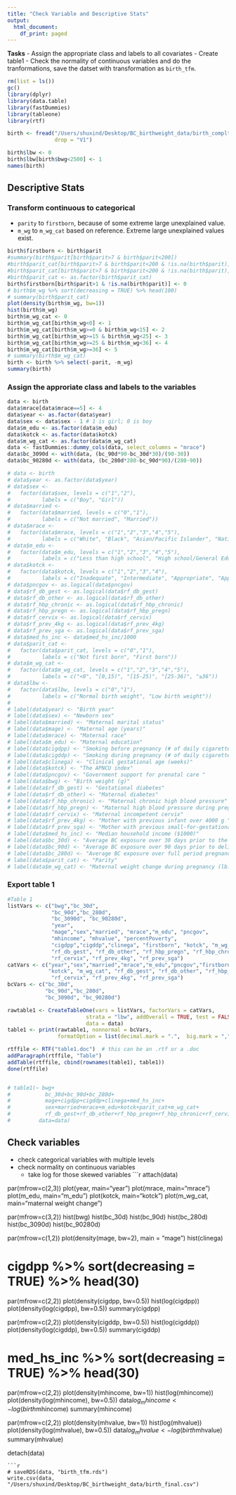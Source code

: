 ```yaml
---
title: "Check Variable and Descriptive Stats"
output:
  html_document:
    df_print: paged
---
```

**Tasks**
- Assign the appropriate class and labels to all covariates
- Create table1
- Check the normality of continuous variables and do the tranformations, save the datset with transformation as `birth_tfm`.

```r
rm(list = ls())
gc() 
library(dplyr)
library(data.table)
library(fastDummies)
library(tableone)
library(rtf)
```

```r
birth <- fread("/Users/shuxind/Desktop/BC_birthweight_data/birth_complt.csv",
               drop = "V1")
```

```r
birth$lbw <- 0
birth$lbw[birth$bwg<2500] <- 1
names(birth)
```
## Descriptive Stats
### Transform continuous to categorical
- `parity` to `firstborn`, because of some extreme large unexplained value.
- `m_wg` to `m_wg_cat` based on reference. Extreme large unexplained values exist.
```r
birth$firstborn <- birth$parit
#summary(birth$parit[birth$parit>7 & birth$parit<200])
#birth$parit_cat[birth$parit>7 & birth$parit<200 & !is.na(birth$parit)] <- 7
#birth$parit_cat[birth$parit>7 & birth$parit<200 & !is.na(birth$parit)] <- 7
#birth$parit_cat <- as.factor(birth$parit_cat)
birth$firstborn[birth$parit>1 & !is.na(birth$parit)] <- 0
# birth$m_wg %>% sort(decreasing = TRUE) %>% head(100)
# summary(birth$parit_cat)
plot(density(birth$m_wg, bw=1))
hist(birth$m_wg)
birth$m_wg_cat <- 0
birth$m_wg_cat[birth$m_wg<0] <- 1
birth$m_wg_cat[birth$m_wg>=0 & birth$m_wg<15] <- 2
birth$m_wg_cat[birth$m_wg>=15 & birth$m_wg<25] <- 3
birth$m_wg_cat[birth$m_wg>=25 & birth$m_wg<36] <- 4
birth$m_wg_cat[birth$m_wg>=36] <- 5
# summary(birth$m_wg_cat)
birth <- birth %>% select(-parit, -m_wg)
summary(birth)
```
### Assign the approriate class and labels to the variables
```r
data <- birth
data$mrace[data$mrace==5] <- 4
data$year <- as.factor(data$year)
data$sex <- data$sex - 1 # 1 is girl; 0 is boy
data$m_edu <- as.factor(data$m_edu)
data$kotck <- as.factor(data$kotck)
data$m_wg_cat <- as.factor(data$m_wg_cat)
data <- fastDummies::dummy_cols(data, select_columns = "mrace")
data$bc_3090d <- with(data, (bc_90d*90-bc_30d*30)/(90-30))
data$bc_90280d <- with(data, (bc_280d*280-bc_90d*90)/(280-90))
```

```r
# data <- birth
# data$year <- as.factor(data$year)
# data$sex <- 
#   factor(data$sex, levels = c("1","2"),
#          labels = c("Boy", "Girl"))
# data$married <-
#   factor(data$married, levels = c("0","1"),
#          labels = c("Not married", "Married")) 
# data$mrace <-
#   factor(data$mrace, levels = c("1","2","3","4","5"),
#          labels = c("White", "Black", "Asian/Pacific Islander", "Native American", "Other"))
# data$m_edu <-
#   factor(data$m_edu, levels = c("1","2","3","4","5"),
#          labels = c("Less than high school", "High school/General Education Diploma", "Some college", "Bachelor", "Advanced degree beyond bachelor"))
# data$kotck <-
#   factor(data$kotck, levels = c("1","2","3","4"),
#          labels = c("Inadequate", "Intermediate", "Appropriate", "Appropriate plus"))
# data$pncgov <- as.logical(data$pncgov)
# data$rf_db_gest <- as.logical(data$rf_db_gest)
# data$rf_db_other <- as.logical(data$rf_db_other)
# data$rf_hbp_chronic <- as.logical(data$rf_hbp_chronic)
# data$rf_hbp_pregn <- as.logical(data$rf_hbp_pregn)
# data$rf_cervix <- as.logical(data$rf_cervix)
# data$rf_prev_4kg <- as.logical(data$rf_prev_4kg)
# data$rf_prev_sga <- as.logical(data$rf_prev_sga)
# data$med_hs_inc <- data$med_hs_inc/1000
# data$parit_cat <-   
#   factor(data$parit_cat, levels = c("0","1"),
#          labels = c("Not first born", "First born"))
# data$m_wg_cat <-
#   factor(data$m_wg_cat, levels = c("1","2","3","4","5"),
#          labels = c("<0", "[0,15)", "[15-25)", "[25-36)", "≥36"))
# data$lbw <- 
#   factor(data$lbw, levels = c("0","1"),
#          labels = c("Normal birth weight", "Low birth weight"))
# 
# label(data$year) <- "Birth year"
# label(data$sex) <- "Newborn sex"
# label(data$married) <- "Maternal marital status"
# label(data$mage) <- "Maternal age (years)"
# label(data$mrace) <- "Maternal race"
# label(data$m_edu) <- "Maternal education"
# label(data$cigdpp) <- "Smoking before pregnancy (# of daily cigarettes)"
# label(data$cigddp) <- "Smoking during pregnancy (# of daily cigarettes)"
# label(data$clinega) <- "Clinical gestational age (weeks)"
# label(data$kotck) <- "The APNCU index"
# label(data$pncgov) <- "Government support for prenatal care "
# label(data$bwg) <- "Birth weight (g)"
# label(data$rf_db_gest) <- "Gestational diabetes"
# label(data$rf_db_other) <- "Maternal diabetes"
# label(data$rf_hbp_chronic) <- "Maternal chronic high blood pressure"
# label(data$rf_hbp_pregn) <- "Maternal high blood pressure during pregnancy"
# label(data$rf_cervix) <- "Maternal incompetent cervix"
# label(data$rf_prev_4kg) <- "Mother with previous infant over 4000 g "
# label(data$rf_prev_sga) <- "Mother with previous small-for-gestational-age infant"
# label(data$med_hs_inc) <- "Median household income ($1000)"
# label(data$bc_30d) <- "Average BC exposure over 30 days prior to the delivery date (&mu;g/m<sup>3</sup>)"
# label(data$bc_90d) <- "Average BC exposure over 90 days prior to delivery date (&mu;g/m<sup>3</sup>)"
# label(data$bc_280d) <- "Average BC exposure over full period pregnancy (&mu;g/m<sup>3</sup>)"
# label(data$parit_cat) <- "Parity"
# label(data$m_wg_cat) <- "Maternal weight change during pregnancy (lb.)"
```
### Export table 1
```r
#Table 1
listVars <- c("bwg","bc_30d",
              "bc_90d","bc_280d",
              "bc_3090d", "bc_90280d",
              "year",
              "mage","sex","married", "mrace","m_edu", "pncgov",
              "mhincome", "mhvalue", "percentPoverty",
              "cigdpp","cigddp","clinega", "firstborn", "kotck", "m_wg_cat",
              "rf_db_gest", "rf_db_other", "rf_hbp_pregn", "rf_hbp_chronic", 
              "rf_cervix", "rf_prev_4kg", "rf_prev_sga")
catVars <- c("year","sex","married","mrace","m_edu","pncgov","firstborn",
             "kotck", "m_wg_cat", "rf_db_gest", "rf_db_other", "rf_hbp_pregn", "rf_hbp_chronic", 
              "rf_cervix", "rf_prev_4kg", "rf_prev_sga")
bcVars <- c("bc_30d",
            "bc_90d","bc_280d",
            "bc_3090d", "bc_90280d")

rawtable1 <- CreateTableOne(vars = listVars, factorVars = catVars, 
                         strata = "lbw", addOverall = TRUE, test = FALSE,
                         data = data)
table1 <- print(rawtable1, nonnormal = bcVars,
                formatOption = list(decimal.mark = ".",  big.mark = ",", scientific = FALSE), contDigits = 3)

rtffile <- RTF("table1.doc")  # this can be an .rtf or a .doc
addParagraph(rtffile, "Table")
addTable(rtffile, cbind(rownames(table1), table1))
done(rtffile)


# table1(~ bwg+
#           bc_30d+bc_90d+bc_280d+
#           mage+cigdpp+cigddp+clinega+med_hs_inc+
#           sex+married+mrace+m_edu+kotck+parit_cat+m_wg_cat+
#           rf_db_gest+rf_db_other+rf_hbp_pregn+rf_hbp_chronic+rf_cervix+rf_prev_4kg+rf_prev_sga+pncgov | lbw, 
#         data=data)
```
## Check variables
- check categorical variables with multiple levels
- check normality on continuous variables
  + take log for those skewed variables
```r
attach(data)

par(mfrow=c(2,3))
plot(year, main="year")
plot(mrace, main="mrace")
plot(m_edu, main="m_edu")
plot(kotck, main="kotck")
plot(m_wg_cat, main="maternal weight change")

par(mfrow=c(3,2))
hist(bwg)
hist(bc_30d)
hist(bc_90d)
hist(bc_280d)
hist(bc_3090d)
hist(bc_90280d)

par(mfrow=c(1,2))
plot(density(mage,  bw=2), main = "mage")
hist(clinega)

# cigdpp %>% sort(decreasing = TRUE) %>% head(30)
par(mfrow=c(2,2))
plot(density(cigdpp,  bw=0.5))
hist(log(cigdpp))
plot(density(log(cigdpp),  bw=0.5))
summary(cigdpp)

par(mfrow=c(2,2))
plot(density(cigddp,  bw=0.5))
hist(log(cigddp))
plot(density(log(cigddp),  bw=0.5))
summary(cigddp)

# med_hs_inc %>% sort(decreasing = TRUE) %>% head(30)
par(mfrow=c(2,2))
plot(density(mhincome, bw=1))
hist(log(mhincome))
plot(density(log(mhincome),  bw=0.5))
data$log_mhincome <- log(birth$mhincome)
summary(mhincome)

par(mfrow=c(2,2))
plot(density(mhvalue, bw=1))
hist(log(mhvalue))
plot(density(log(mhvalue),  bw=0.5))
data$log_mhvalue <- log(birth$mhvalue)
summary(mhvalue)

detach(data)
```
```r
# saveRDS(data, "birth_tfm.rds")
write.csv(data, "/Users/shuxind/Desktop/BC_birthweight_data/birth_final.csv")
```

